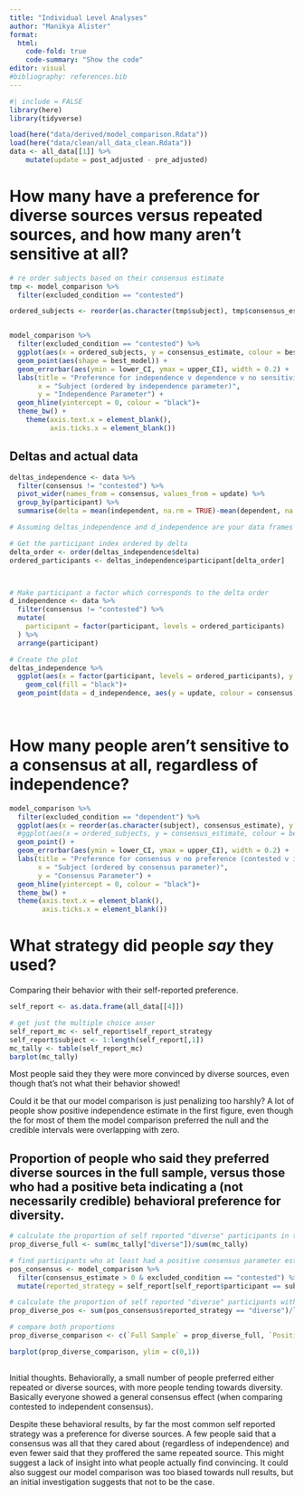 ```yaml
---
title: "Individual Level Analyses"
author: "Manikya Alister"
format: 
  html:
    code-fold: true
    code-summary: "Show the code"
editor: visual
#bibliography: references.bib
---
```


```r
#| include = FALSE
library(here)
library(tidyverse)
```

```r
load(here("data/derived/model_comparison.Rdata"))
load(here("data/clean/all_data_clean.Rdata"))
data <- all_data[[1]] %>%
    mutate(update = post_adjusted - pre_adjusted) 
```

# How many have a preference for diverse sources versus repeated sources, and how many aren't sensitive at all?

```r

# re order subjects based on their consensus estimate
tmp <- model_comparison %>%
  filter(excluded_condition == "contested") 

ordered_subjects <- reorder(as.character(tmp$subject), tmp$consensus_estimate)


model_comparison %>%
  filter(excluded_condition == "contested") %>%
  ggplot(aes(x = ordered_subjects, y = consensus_estimate, colour = best_model)) +
  geom_point(aes(shape = best_model)) +
  geom_errorbar(aes(ymin = lower_CI, ymax = upper_CI), width = 0.2) +
  labs(title = "Preference for independence v dependence v no sensitivity",
       x = "Subject (ordered by independence parameter)",
       y = "Independence Parameter") +
  geom_hline(yintercept = 0, colour = "black")+
  theme_bw() +
    theme(axis.text.x = element_blank(),
          axis.ticks.x = element_blank()) 
```

## Deltas and actual data

```r
deltas_independence <- data %>% 
  filter(consensus != "contested") %>%
  pivot_wider(names_from = consensus, values_from = update) %>%
  group_by(participant) %>%
  summarise(delta = mean(independent, na.rm = TRUE)-mean(dependent, na.rm = TRUE))

# Assuming deltas_independence and d_independence are your data frames

# Get the participant index ordered by delta
delta_order <- order(deltas_independence$delta)
ordered_participants <- deltas_independence$participant[delta_order]



# Make participant a factor which corresponds to the delta order
d_independence <- data %>%
  filter(consensus != "contested") %>%
  mutate(
    participant = factor(participant, levels = ordered_participants)
  ) %>%
  arrange(participant)

# Create the plot
deltas_independence %>%
  ggplot(aes(x = factor(participant, levels = ordered_participants), y = delta)) +
    geom_col(fill = "black")+
  geom_point(data = d_independence, aes(y = update, colour = consensus), alpha = 0.5) 

  
```

# How many people aren't sensitive to a consensus at all, regardless of independence?

```r

model_comparison %>%
  filter(excluded_condition == "dependent") %>%
  ggplot(aes(x = reorder(as.character(subject), consensus_estimate), y = consensus_estimate, colour = best_model)) +
  #ggplot(aes(x = ordered_subjects, y = consensus_estimate, colour = best_model)) +
  geom_point() +
  geom_errorbar(aes(ymin = lower_CI, ymax = upper_CI), width = 0.2) +
  labs(title = "Preference for consensus v no preference (contested v independent)",
       x = "Subject (ordered by consensus parameter)",
       y = "Consensus Parameter") +
  geom_hline(yintercept = 0, colour = "black")+
  theme_bw() +
  theme(axis.text.x = element_blank(),
        axis.ticks.x = element_blank()) 

```

# What strategy did people *say* they used?

Comparing their behavior with their self-reported preference.

```r

self_report <- as.data.frame(all_data[[4]])

# get just the multiple choice anser
self_report_mc <- self_report$self_report_strategy
self_report$subject <- 1:length(self_report[,1])
mc_tally <- table(self_report_mc)
barplot(mc_tally)
```

Most people said they they were more convinced by diverse sources, even though that's not what their behavior showed!

Could it be that our model comparison is just penalizing too harshly? A lot of people show positive independence estimate in the first figure, even though the for most of them the model comparison preferred the null and the credible intervals were overlapping with zero.

## Proportion of people who said they preferred diverse sources in the full sample, versus those who had a positive beta indicating a (not necessarily credible) behavioral preference for diversity.

```r

# calculate the proportion of self reported "diverse" participants in the full sample 
prop_diverse_full <- sum(mc_tally["diverse"])/sum(mc_tally)

# find participants who at least had a positive consensus parameter estimate
pos_consensus <- model_comparison %>%
  filter(consensus_estimate > 0 & excluded_condition == "contested") %>%
  mutate(reported_strategy = self_report[self_report$participant == subject,"self_report_strategy"])

# calculate the proportion of self reported "diverse" participants with a positive beta
prop_diverse_pos <- sum(pos_consensus$reported_strategy == "diverse")/length(pos_consensus$reported_strategy)

# compare both proportions
prop_diverse_comparison <- c(`Full Sample` = prop_diverse_full, `Positive Beta` = prop_diverse_pos)

barplot(prop_diverse_comparison, ylim = c(0,1))
```

## 

Initial thoughts. Behaviorally, a small number of people preferred either repeated or diverse sources, with more people tending towards diversity. Basically everyone showed a general consensus effect (when comparing contested to independent consensus).

Despite these behavioral results, by far the most common self reported strategy was a preference for diverse sources. A few people said that a consensus was all that they cared about (regardless of independence) and even fewer said that they proffered the same repeated source. This might suggest a lack of insight into what people actually find convincing. It could also suggest our model comparison was too biased towards null results, but an initial investigation suggests that not to be the case.
